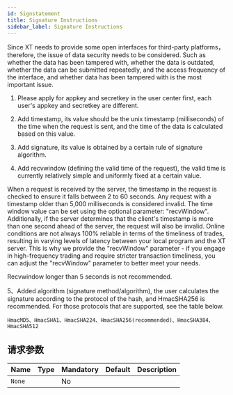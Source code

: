 ```yaml
---
id: Signstatement
title: Signature Instructions
sidebar_label: Signature Instructions
---
```


Since XT needs to provide some open interfaces for third-party platforms，therefore, the issue of data security needs to be considered. Such as whether the data has been tampered with, whether the data is outdated, whether the data can be submitted repeatedly, and the access frequency of the interface, and whether data has been tampered with is the most important issue.

1. Please apply for appkey and secretkey in the user center first, each user's appkey and secretkey are different.

2. Add timestamp, its value should be the unix timestamp (milliseconds) of the time when the request is sent, and the time of the data is calculated based on this value.

3. Add signature, its value is obtained by a certain rule of signature algorithm.

4. Add recvwindow (defining the valid time of the request), the valid time is currently relatively simple and uniformly fixed at a certain value.

When a request is received by the server, the timestamp in the request is checked to ensure it falls between 2 to 60 seconds. Any request with a timestamp older than 5,000 milliseconds is considered invalid. The time window value can be set using the optional parameter: "recvWindow". Additionally, if the server determines that the client's timestamp is more than one second ahead of the server, the request will also be invalid. Online conditions are not always 100% reliable in terms of the timeliness of trades, resulting in varying levels of latency between your local program and the XT server. This is why we provide the "recvWindow" parameter - if you engage in high-frequency trading and require stricter transaction timeliness, you can adjust the "recvWindow" parameter to better meet your needs.

Recvwindow longer than 5 seconds is not recommended.

5、Added algorithm (signature method/algorithm), the user calculates the signature according to the protocol of the hash, and HmacSHA256 is recommended. For those protocols that are supported, see the table below.

    HmacMD5、HmacSHA1、HmacSHA224、HmacSHA256(recommended)、HmacSHA384、HmacSHA512

## 请求参数

| Name   | Type | Mandatory | Default | Description |
| ------ | ---- | --------- | ------- | ----------- |
| `None` |      | No        |         |             |

